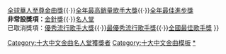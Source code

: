 {{Navbox
| name = 名人堂獲獎者
| title = {{{1|}}}[[十大中文金曲頒獎音樂會]]名人堂
| titlestyle = background: #bfe87b
| groupstyle = background: #caff70
|belowstyle = background: #bfe87b
| listclass = hlist
| group1 = 2010年代
| list1 = 
*2014 [[譚詠麟]]
*2015 [[林子祥]]
|below = 註：名人堂乃非常設獎項，並非每年頒發。<br>'''常設獎項：'''[[十大中文金曲頒獎音樂會十大中文金曲獎|十大中文金曲獎]]{{·}}[[十大中文金曲頒獎音樂會全球華人至尊金曲獎|全球華人至尊金曲獎]]{{·}}[[十大中文金曲頒獎音樂會#全年最高銷量歌手大獎（1991-2017）／最佳中文唱片獎（2018-）|全年最高銷量歌手大獎]]{{·}}[[十大中文金曲頒獎音樂會全年最佳進步獎|全年最佳進步獎]]<BR>'''非常設獎項：'''[[金針獎]]{{·}}[[十大中文金曲頒獎音樂會#名人堂|名人堂]]<br>已取消獎項：[[十大中文金曲頒獎音樂會優秀流行歌手大獎|優秀流行歌手大獎]]{{·}}[[十大中文金曲頒獎音樂會#最優秀流行歌手獎|最優秀流行歌手獎]]{{·}}[[十大中文金曲頒獎音樂會#全國最佳歌手獎|全國最佳歌手獎]]
}}<includeonly>[[Category:十大中文金曲名人堂獲獎者]]</includeonly><noinclude>[[Category:十大中文金曲模板]][[Category:十大中文金曲名人堂獲獎者|*]]</noinclude>